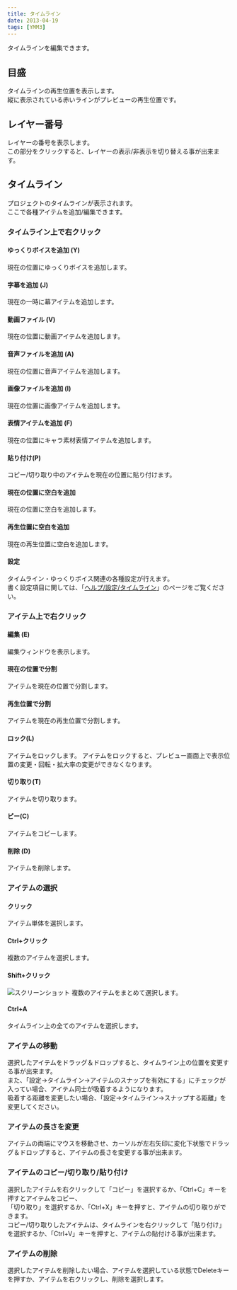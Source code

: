 ```yaml
---
title: タイムライン
date: 2013-04-19
tags: [YMM3]
---
```

タイムラインを編集できます。

## 目盛
タイムラインの再生位置を表示します。  
縦に表示されている赤いラインがプレビューの再生位置です。

## レイヤー番号
レイヤーの番号を表示します。  
この部分をクリックすると、レイヤーの表示/非表示を切り替える事が出来ます。

## タイムライン
プロジェクトのタイムラインが表示されます。  
ここで各種アイテムを追加/編集できます。

### タイムライン上で右クリック
#### ゆっくりボイスを追加 (Y)
現在の位置にゆっくりボイスを追加します。

#### 字幕を追加 (J)
現在の一時に幕アイテムを追加します。

#### 動画ファイル (V)
現在の位置に動画アイテムを追加します。

#### 音声ファイルを追加 (A)
現在の位置に音声アイテムを追加します。

#### 画像ファイルを追加 (I)
現在の位置に画像アイテムを追加します。

#### 表情アイテムを追加 (F)
現在の位置にキャラ素材表情アイテムを追加します。

#### 貼り付け(P)
コピー/切り取り中のアイテムを現在の位置に貼り付けます。

#### 現在の位置に空白を追加
現在の位置に空白を追加します。

#### 再生位置に空白を追加
現在の再生位置に空白を追加します。

#### 設定
タイムライン・ゆっくりボイス関連の各種設定が行えます。  
書く設定項目に関しては、「[ヘルプ/設定/タイムライン](/ymm3/help/settings/h2013419141653305/)」のページをご覧ください。

### アイテム上で右クリック
#### 編集 (E)
編集ウィンドウを表示します。

#### 現在の位置で分割
アイテムを現在の位置で分割します。

#### 再生位置で分割
アイテムを現在の再生位置で分割します。

#### ロック(L)
アイテムをロックします。
アイテムをロックすると、プレビュー画面上で表示位置の変更・回転・拡大率の変更ができなくなります。

#### 切り取り(T)
アイテムを切り取ります。

#### ピー(C)
アイテムをコピーします。

#### 削除 (D)
アイテムを削除します。

### アイテムの選択
#### クリック
アイテム単体を選択します。

#### Ctrl+クリック
複数のアイテムを選択します。

#### Shift+クリック
![スクリーンショット](h2013419141356897-1.jpg)
複数のアイテムをまとめて選択します。

#### Ctrl+A
タイムライン上の全てのアイテムを選択します。

### アイテムの移動
選択したアイテムをドラッグ＆ドロップすると、タイムライン上の位置を変更する事が出来ます。  
また、「設定→タイムライン→アイテムのスナップを有効にする」にチェックが入ってい場合、アイテム同士が吸着するようになります。  
吸着する距離を変更したい場合、「設定→タイムライン→スナップする距離」を変更してください。  

### アイテムの長さを変更
アイテムの両端にマウスを移動させ、カーソルが左右矢印に変化下状態でドラッグ＆ドロップすると、アイテムの長さを変更する事が出来ます。

### アイテムのコピー/切り取り/貼り付け
選択したアイテムを右クリックして「コピー」を選択するか、「Ctrl+C」キーを押すとアイテムをコピー、  
「切り取り」を選択するか、「Ctrl+X」キーを押すと、アイテムの切り取りができます。  
コピー/切り取りしたアイテムは、タイムラインを右クリックして「貼り付け」を選択するか、「Ctrl+V」キーを押すと、アイテムの貼付ける事が出来ます。  

### アイテムの削除
選択したアイテムを削除したい場合、アイテムを選択している状態でDeleteキーを押すか、アイテムを右クリックし、削除を選択します。